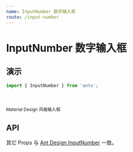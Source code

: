 ```yaml
---
name: InputNumber 数字输入框
route: /input-number
---
```



# InputNumber 数字输入框

## 演示

```js
import { InputNumber } from 'antx';
```

<Playground>
  <InputNumber tip="数字" />
  <br />
  <br />
  <small>Material Design 风格输入框</small>
  <InputNumber floatingLabel="数字" />
</Playground>

## API

<Props of={InputNumber} isToggle />

其它 Props 与 [Ant Design InputNumber](https://ant.design/components/input-number-cn/) 一致。
